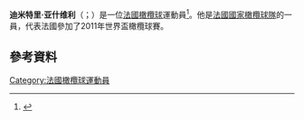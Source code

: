 '''迪米特里·亚什维利'''（{{lang-fr|Dimitri Yachvili}}；{{bd|1980年|9月19日}}）是一位[[法國|法國]][[橄欖球|橄欖球]]運動員<ref name=omit>{{cite news| url = http://news.bbc.co.uk/sport1/hi/rugby_union/6752409.stm | title = France omit Castaignede for RWC | accessdate = 2010-01-24 | date = 2007-06-14 | publisher = ''[[BBC_News_Online|BBC News Online]]''}}</ref>。他是[[法國國家橄欖球隊|法國國家橄欖球隊]]的一員，代表法國參加了2011年世界盃橄欖球賽。

==參考資料==
{{Reflist}}
[[Category:法國橄欖球運動員|Category:法國橄欖球運動員]]